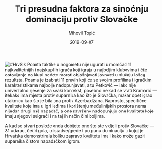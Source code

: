 ﻿---
title: Tri presudna faktora za sinoćnju dominaciju protiv Slovačke
date: 2019-09-07
slug: hrvatska-slovacka
author: Mihovil Topić
published: true
description: Kvaliteta igre je naprosto određena količinom kontrole koju imate na utakmici, a tu je važno tko je s druge strane
color: #007BFF
---
![#HrvSlk](./hrvatska-slovacka.jpg)
Poanta taktike u nogometu nije ugurati u momčad  11 najkvalitetnijih i najskupljih igrača koji igraju u najboljim klubovima i čije ostavljanje na klupi nećete morati objašnjavati javnosti u slučaju lošeg rezultata. Poanta je izabrati 11 pravih koji će se svojim profilima i igračkim karakteristikama najbolje nadopunjavati, a tu Petković — iako nije univerzalno rješenje za svaki kontekst, posebno ne kad se vrati Kramarić — itekako ima mjesta protiv suparnika kao što je Slovačka, makar opet igrao utakmicu kao što je bila ona protiv Azerbajdžana. Naprosto, specifične kvalitete koje ima u igri leđima i korištenju međulinijskih prostora nema nijedan drugi naš napadač, a one savršeno nadopunjuju one kvalitete koje imaju njegovi suigrači i na taj ih način čini boljima.

A kad se stvari poslože onda dobijete ono što ste vidjeli protiv Slovačke — 31 udarac, četiri gola, tri stative/grede i potpunu dominaciju u kojoj je Hrvatska demonstrirala koliku zapravo kvalitetu ima i kako može gaziti suparnika čistom napadačkom igrom.


